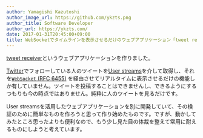 ```yaml
---
author: Yamagishi Kazutoshi
author_image_url: https://github.com/ykzts.png
author_title: Software Developer
author_url: https://ykzts.com/
date: 2017-01-31T20:45:00+09:00
title: WebSocketでタイムラインを表示させるだけのウェブアプリケーション「tweet receiver」を作っている
---
```


[tweet receiver](https://github.com/ykzts/tweet-receiver)というウェブアプリケーションを作りました。

<!--truncate-->

[Twitter](https://twitter.com/)でフォローしている人のツイートを[User streams](https://dev.twitter.com/streaming/userstreams)を介して取得し、それを[`WebSocket` (RFC 6455)](https://tools.ietf.org/html/rfc6455) を経由させてリアルタイムに表示させるだけの機能しか有していません。ツイートを投稿することはできませんし、できるようにするつもりも今の時点ではありません。純粋に人のツイートを見るだけです。

User streamsを活用したウェブアプリケーションを別に開発していて、その検証のために簡単なものを作ろうと思って作り始めたものです。ですが、動かしてみたところ思ったよりも便利なので、もう少し見た目の体裁を整えて常用に耐えるものにしようと考えています。
